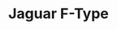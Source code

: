 ---
publishDate: 2023-01-01
title: Jaguar F-Type

excerpt: El Jaguar F-Type es un automóvil deportivo de alto rendimiento que ofrece una experiencia de conducción emocionante y un diseño impresionante.

general:
    make: Jaguar
    model: F-Type
    price: 90000
    bodyType: Coupe
    drivetrain: Rear-Wheel Drive
    doors: 2
    seatingCapacity: 2
    condition: Usado
    availability: in-stock

history:
    mileage: 10000
    year: 2020

technical:
    horsePower: 575
    transmission: Automatic
    engineSizeCC: 5000

efficiency:
    fuelType: Petrol
    fuelEfficiencyMPG: 18
    emissionsCO2: '274'

exterior:
    color: Rojo
    paintType: Metallic

interior:
    materialSeats: Cuero
    heatedSeats: true

misc:
    vin: SAJDF1GX5LCK12345
    registrationStatus: Registered
    warranty: 2 años
    dealerNotes: Este Jaguar F-Type está en excelente condición con bajo kilometraje.
---